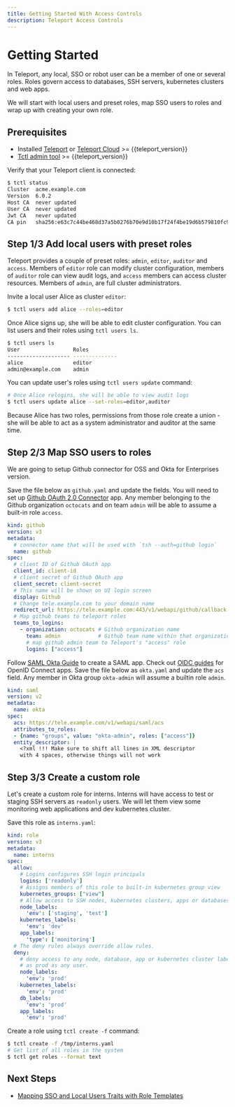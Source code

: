 ```yaml
---
title: Getting Started With Access Controls
description: Teleport Access Controls
---
```


# Getting Started

In Teleport, any local, SSO or robot user can be a member of one or several
roles. Roles govern access to databases, SSH servers, kubernetes clusters and web apps.

We will start with local users and preset roles, map SSO users to roles and wrap up
with creating your own role.

## Prerequisites

- Installed [Teleport](../getting-started.mdx) or [Teleport Cloud](../cloud.mdx) >= {{teleport_version}}
- [Tctl admin tool](https://goteleport.com/teleport/download) >= {{teleport_version}}

Verify that your Teleport client is connected:

```bash
$ tctl status
Cluster  acme.example.com
Version  6.0.2                                                                   
Host CA  never updated                                                           
User CA  never updated                                                           
Jwt CA   never updated                                                           
CA pin   sha256:e63c7c44be468d37a5b0276b70e9d10b17f24f4be19d6b579810fc94eaa31783 

```

## Step 1/3 Add local users with preset roles

Teleport provides a couple of preset roles: `admin`, `editor`, `auditor` and `access`.
Members of `editor` role can modify cluster configuration, members of `auditor`
role can view audit logs, and `access` members can access cluster resources.
Members of `admin`, are full cluster administrators.

Invite a local user Alice as cluster `editor`:

```bash
$ tctl users add alice --roles=editor
```

Once Alice signs up, she will be able to edit cluster configuration. You can list
users and their roles using `tctl users ls`.

```bash
$ tctl users ls
User                 Roles
-------------------- -------------- 
alice                editor
admin@example.com    admin
```

You can update user's roles using `tctl users update` command:

```bash
# Once Alice relogins, she will be able to view audit logs
$ tctl users update alice --set-roles=editor,auditor
```

Because Alice has two roles, permissions from those role create a union -
she will be able to act as a system administrator and auditor at the same time.

## Step 2/3 Map SSO users to roles

We are going to setup Github connector for OSS and Okta for Enterprises version.

<Tabs>
<TabItem label="Open Source">

Save the file below as `github.yaml` and update the fields. You will need to set up
[Github OAuth 2.0 Connector](https://developer.github.com/apps/building-oauth-apps/creating-an-oauth-app/) app.
Any member belonging to the Github organization `octocats` and on team `admin` will be able to assume a built-in role `access`.

```yaml
kind: github
version: v3
metadata:
  # connector name that will be used with `tsh --auth=github login`
  name: github
spec:
  # client ID of Github OAuth app
  client_id: client-id
  # client secret of Github OAuth app
  client_secret: client-secret
  # This name will be shown on UI login screen
  display: Github
  # Change tele.example.com to your domain name
  redirect_url: https://tele.example.com:443/v1/webapi/github/callback
  # Map github teams to teleport roles
  teams_to_logins:
    - organization: octocats # Github organization name
      team: admin            # Github team name within that organization
      # map github admin team to Teleport's "access" role
      logins: ["access"]
```
</TabItem>
<TabItem label="Enterprise">

Follow [SAML Okta Guide](../enterprise/sso/ssh-okta.mdx#configure-okta) to create a SAML app.
Check out [OIDC guides](../enterprise/sso/oidc.mdx#identity-providers) for OpenID Connect apps.
Save the file below as `okta.yaml` and update the `acs` field.
Any member in Okta group `okta-admin` will assume a builtin role `admin`.

```yaml
kind: saml
version: v2
metadata:
  name: okta
spec:
  acs: https://tele.example.com/v1/webapi/saml/acs
  attributes_to_roles:
  - {name: "groups", value: "okta-admin", roles: ["access"]}
  entity_descriptor: |
    <?xml !!! Make sure to shift all lines in XML descriptor
    with 4 spaces, otherwise things will not work
```
</TabItem>
</Tabs>


## Step 3/3 Create a custom role

Let's create a custom role for interns. Interns will have access
to test or staging SSH servers as `readonly` users. We will let them
view some monitoring web applications and dev kubernetes cluster.

Save this role as `interns.yaml`:

```yaml
kind: role
version: v3
metadata:
  name: interns
spec:
  allow:
    # Logins configures SSH login principals
    logins: ['readonly']
    # Assigns members of this role to built-in kubernetes group view
    kubernetes_groups: ["view"]
    # Allow access to SSH nodes, kubernetes clusters, apps or databases labeled with staging or test
    node_labels:
      'env': ['staging', 'test']
    kubernetes_labels:
      'env': 'dev'
    app_labels:
      'type': ['monitoring']
  # The deny rules always override allow rules.
  deny:
    # deny access to any node, database, app or kubernetes cluster labeled
    # as prod as any user.
    node_labels:
      'env': 'prod'
    kubernetes_labels:
      'env': 'prod'
    db_labels:
      'env': 'prod'
    app_labels:
      'env': 'prod'
```

Create a role using `tctl create -f` command:

```bash
$ tctl create -f /tmp/interns.yaml
# Get list of all roles in the system
$ tctl get roles --format text
```

## Next Steps

- [Mapping SSO and Local Users Traits with Role Templates](./guides/role-templates.mdx)

